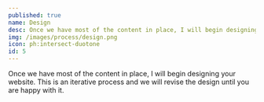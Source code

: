 ---
published: true
name: Design
desc: Once we have most of the content in place, I will begin designing your website. This is an iterative process and we will revise the design until you are happy with it.
img: /images/process/design.png
icon: ph:intersect-duotone
id: 5
---
 
Once we have most of the content in place, I will begin designing your website. This is an iterative process and we will revise the design until you are happy with it.